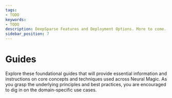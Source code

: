 ```yaml
---
tags:
- TODO
keywords:
- TODO
description: DeepSparse Features and Deployment Options. More to come.
sidebar_position: 7
---
```


# Guides

Explore these foundational guides that will provide essential information and instructions on core concepts and techniques used across Neural Magic. As you grasp the underlying principles and best practices, you are encouraged to dig in on the domain-specific use cases.


